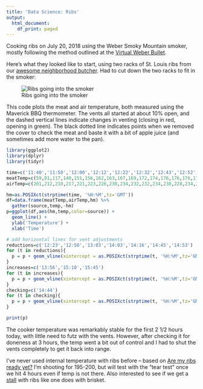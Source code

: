 ```yaml
---
title: 'Data Science: Ribs'
output:
  html_document:
    df_print: paged
---
```


Cooking ribs on July 20, 2018 using the Weber Smoky Mountain smoker, mostly following the method outlined at the [Virtual Weber Bullet](http://virtualweberbullet.com/rib2.html).  

Here's what they looked like to start, using two racks of St. Louis ribs from our [awesome neighborhood butcher](http://avedanos.com/). Had to cut down the two racks to fit in the smoker:

![Ribs going into the smoker](ribs_start.png)

This code plots the meat and air temperature, both measured using the Maverick BBQ thermometer.  The vents all started at about 10% open, and the dashed vertical lines indicate changes in venting (closing in red, opening in green). The black dotted line indicates points when we removed the cover to check the meat and baste it with a bit of apple juice (and sometimes add more water to the pan).

```r
library(ggplot2)
library(dplyr)
library(tidyr)

time=c('11:40','11:50','12:00','12:12','12:22','12:32','12:43','12:52','13:03','13:14','13:24','13:36','13:51','13:57','14:03','14:15','14:29','14:41',"14:52","14:54",'15:00','15:06','15:11','15:18','15:29','15:41','15:45')
meatTemp=c(59,81,117,140,151,156,162,163,167,169,172,174,176,176,176,178,178,180,176,174,172,172,171,171,171,172,172)
airTemp=c(201,212,210,217,221,223,226,230,234,232,232,234,230,228,234,237,232,241,252,279,265,259,252,239,243,253,226)

hm=as.POSIXct(strptime(time, '%H:%M',tz='GMT')) 
df=data.frame(meatTemp,airTemp,hm) %>%
  gather(source,temp,-hm)
p=ggplot(df,aes(hm,temp,color=source)) + 
  geom_line() + 
  ylab('Temperature') +
  xlab('Time') 

# add horizontal lines for vent adjustments
reductions=c('12:23','12:50','13:03','14:03','14:16','14:45','14:53')
for (t in reductions){
  p = p + geom_vline(xintercept = as.POSIXct(strptime(t, '%H:%M',tz='GMT')) ,linetype='dashed',size=0.5,color='red')
}
increases=c('13:56','15:10','15:45')
for (t in increases){
  p = p + geom_vline(xintercept = as.POSIXct(strptime(t, '%H:%M',tz='GMT')) ,linetype='dashed',size=0.5,color='green')
}
checking=c('14:44')
for (t in checking){
  p = p + geom_vline(xintercept = as.POSIXct(strptime(t, '%H:%M',tz='GMT')) ,linetype='dotted',size=0.5,color='black')
}

print(p) 

```

The cooker temperature was remarkably stable for the first 2 1/2 hours today, with little need to futz with the vents.  However, after checking it for doneness at 3 hours, the temp went a bit out of control and I had to shut the vents completely to get it back into range.

I've never used internal temperature with ribs before -- based on [Are my ribs ready yet?](https://amazingribs.com/tested-recipes/pork-ribs-recipes/are-my-ribs-ready-yet) I'm shooting for 195-200, but will test with the "tear test" once we hit 4 hours even if temp is not there.  Also interested to see if we get a [stall](https://amazingribs.com/more-technique-and-science/more-cooking-science/understanding-and-beating-barbecue-stall-bane-all) with ribs like one does with brisket.  
